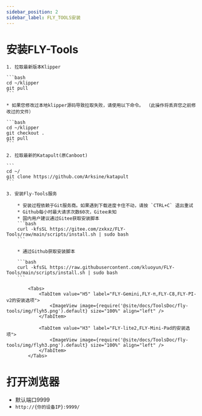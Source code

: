 ```yaml
---
sidebar_position: 2
sidebar_label: FLY_TOOLS安装
---
```






# 安装FLY-Tools

    1. 拉取最新版本Klipper

    ```bash
    cd ~/klipper
    git pull
    ```

    * 如果您修改过本地klipper源码导致拉取失败，请使用以下命令。 （此操作将丢弃您之前修改过的文件）

    ```bash
    cd ~/klipper
    git checkout .
    git pull
    ```

    2. 拉取最新的Katapult(原Canboot)

    ```
    cd ~/
    git clone https://github.com/Arksine/katapult
    ```

    3. 安装Fly-Tools服务

        * 安装过程依赖于Git服务商。如果遇到下载进度卡住不动，请按 `CTRL+C` 退出重试
        * Github每小时最大请求次数60次，Gitee未知
        * 国内用户建议通过Gitee获取安装脚本
        ```bash
        curl -kfsSL https://gitee.com/zxkxz/FLY-Tools/raw/main/scripts/install.sh | sudo bash
        ```

        * 通过Github获取安装脚本

        ```bash
        curl -kfsSL https://raw.githubusercontent.com/kluoyun/FLY-Tools/main/scripts/install.sh | sudo bash
        ```

            <Tabs>
                <TabItem value="H5" label="FLY-Gemini,FLY-π,FLY-C8,FLY-PI-v2的安装选项">
                    <ImageView image={require('@site/docs/ToolsDoc/fly-tools/img/flyh5.png').default} size="100%" align="left" />
                </TabItem>
                
                <TabItem value="H3" label="FLY-lite2,FLY-Mini-Pad的安装选项">
                    <ImageView image={require('@site/docs/ToolsDoc/fly-tools/img/flyh3.png').default} size="100%" align="left" />
                </TabItem>
            </Tabs>



# 打开浏览器
   * 默认端口9999
   * `http://{你的设备IP}:9999/`